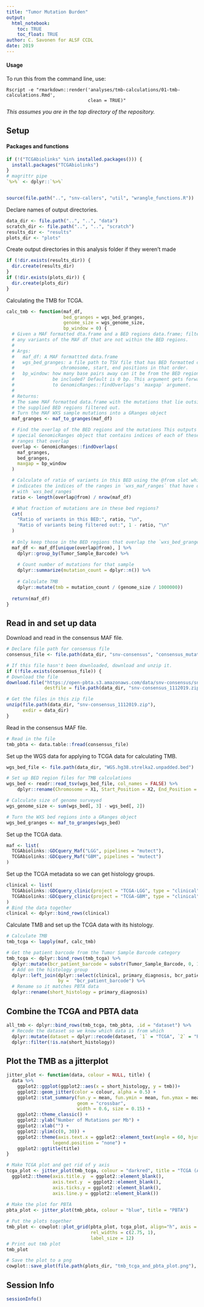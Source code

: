 ```yaml
---
title: "Tumor Mutation Burden"
output: 
  html_notebook:
    toc: TRUE
    toc_float: TRUE
author: C. Savonen for ALSF CCDL
date: 2019
---
```



#### Usage

To run this from the command line, use:
```
Rscript -e "rmarkdown::render('analyses/tmb-calculations/01-tmb-calculations.Rmd', 
                              clean = TRUE)"
```

_This assumes you are in the top directory of the repository._

## Setup

#### Packages and functions

```r
if (!("TCGAbiolinks" %in% installed.packages())) {
  install.packages("TCGAbiolinks")
}
# magrittr pipe
`%>%` <- dplyr::`%>%`


source(file.path("..", "snv-callers", "util", "wrangle_functions.R"))
```

Declare names of output directories.

```r
data_dir <- file.path("..", "..", "data")
scratch_dir <- file.path("..", "..", "scratch")
results_dir <- "results"
plots_dir <- "plots"
```

Create output directories in this analysis folder if they weren't made 

```r
if (!dir.exists(results_dir)) {
  dir.create(results_dir)
}
if (!dir.exists(plots_dir)) {
  dir.create(plots_dir)
}
```

Calculating the TMB for TCGA. 

```r
calc_tmb <- function(maf_df,
                     bed_granges = wgs_bed_granges, 
                     genome_size = wgs_genome_size,
                     bp_window = 0) {
  # Given a MAF formatted dta.frame and a BED regions data.frame; filter out
  # any variants of the MAF df that are not within the BED regions.
  #
  # Args:
  #   maf_df: A MAF formattted data.frame
  #   wgs_bed_granges: a file path to TSV file that has BED formatted columns with
  #                 chromosome, start, end positions in that order.
  #   bp_window: how many base pairs away can it be from the BED region to still
  #              be included? Default is 0 bp. This argument gets forwarded
  #              to GenomicRanges::findOverlaps's `maxgap` argument.
  #
  # Returns:
  # The same MAF formatted data.frame with the mutations that lie outside
  # the supplied BED regions filtered out.
  # Turn the MAF WXS sample mutations into a GRanges object
  maf_granges <- maf_to_granges(maf_df)

  # Find the overlap of the BED regions and the mutations This outputs a
  # special GenomicRanges object that contains indices of each of these
  # ranges that overlap
  overlap <- GenomicRanges::findOverlaps(
    maf_granges,
    bed_granges,
    maxgap = bp_window
  )

  # Calculate of ratio of variants in this BED using the @from slot which
  # indicates the indices of the ranges in `wxs_maf_ranges` that have overlaps
  # with `wxs_bed_ranges`
  ratio <- length(overlap@from) / nrow(maf_df)

  # What fraction of mutations are in these bed regions?
  cat(
    "Ratio of variants in this BED:", ratio, "\n",
    "Ratio of variants being filtered out:", 1 - ratio, "\n"
  )
  
  # Only keep those in the BED regions that overlap the `wxs_bed_granges`
  maf_df <- maf_df[unique(overlap@from), ] %>%
    dplyr::group_by(Tumor_Sample_Barcode) %>%
    
    # Count number of mutations for that sample
    dplyr::summarize(mutation_count = dplyr::n()) %>%
    
    # Calculate TMB
    dplyr::mutate(tmb = mutation_count / (genome_size / 1000000))
  
  return(maf_df)
}
```

## Read in and set up data

Download and read in the consensus MAF file. 

```r
# Declare file path for consensus file
consensus_file <- file.path(data_dir, "snv-consensus", "consensus_mutation_tmb.tsv")

# If this file hasn't been downloaded, download and unzip it.
if (!file.exists(consensus_file)) {
# Download the file
download.file("https://open-pbta.s3.amazonaws.com/data/snv-consensus/snv-consensus_1112019.zip", 
              destfile = file.path(data_dir, "snv-consensus_1112019.zip"))

# Get the files in this zip file
unzip(file.path(data_dir, "snv-consensus_1112019.zip"),
      exdir = data_dir)
}
```

Read in the consensus MAF file. 

```r
# Read in the file
tmb_pbta <- data.table::fread(consensus_file)
```

Set up the WGS data for applying to TCGA data for calculating TMB. 

```r
wgs_bed_file <- file.path(data_dir, "WGS.hg38.strelka2.unpadded.bed")

# Set up BED region files for TMB calculations
wgs_bed <- readr::read_tsv(wgs_bed_file, col_names = FALSE) %>%
    dplyr::rename(Chromosome = X1, Start_Position = X2, End_Position = X3)

# Calculate size of genome surveyed
wgs_genome_size <- sum(wgs_bed[, 3] - wgs_bed[, 2])

# Turn the WXS bed regions into a GRanges object
wgs_bed_granges <- maf_to_granges(wgs_bed)
```

Set up the TCGA data. 

```r
maf <- list(
  TCGAbiolinks::GDCquery_Maf("LGG", pipelines = "mutect"),
  TCGAbiolinks::GDCquery_Maf("GBM", pipelines = "mutect")
)
```

Set up the TCGA metadata so we can get histology groups. 

```r
clinical <- list(
  TCGAbiolinks::GDCquery_clinic(project = "TCGA-LGG", type = "clinical"),
  TCGAbiolinks::GDCquery_clinic(project = "TCGA-GBM", type = "clinical")
)
# Bind the data together
clinical <- dplyr::bind_rows(clinical) 
```

Calculate TMB and set up the TCGA data with its histology. 

```r
# Calculate TMB
tmb_tcga <- lapply(maf, calc_tmb) 

# Get the patient barcode from the Tumor Sample Barcode category
tmb_tcga <- dplyr::bind_rows(tmb_tcga) %>% 
  dplyr::mutate(bcr_patient_barcode = substr(Tumor_Sample_Barcode, 0, 12)) %>% 
  # Add on the histology group 
  dplyr::left_join(dplyr::select(clinical, primary_diagnosis, bcr_patient_barcode), 
                   by =  "bcr_patient_barcode") %>% 
  # Rename so it matches PBTA data
  dplyr::rename(short_histology = primary_diagnosis)
```

## Combine the TCGA and PBTA data

```r
all_tmb <- dplyr::bind_rows(tmb_tcga, tmb_pbta, .id = "dataset") %>% 
  # Recode the dataset so we know which data is from which
  dplyr::mutate(dataset = dplyr::recode(dataset, `1` = "TCGA", `2` = "PBTA")) %>% 
  dplyr::filter(!is.na(short_histology)) 
```

## Plot the TMB as a jitterplot 

```r
jitter_plot <- function(data, colour = NULL, title) {
  data %>% 
    ggplot2::ggplot(ggplot2::aes(x = short_histology, y = tmb))+ 
    ggplot2::geom_jitter(color = colour, alpha = 0.5) + 
    ggplot2::stat_summary(fun.y = mean, fun.ymin = mean, fun.ymax = mean, 
                          geom = "crossbar", 
                          width = 0.6, size = 0.15) +
    ggplot2::theme_classic() + 
    ggplot2::ylab("Number of Mutations per Mb") +
    ggplot2::xlab("") +
    ggplot2::ylim(c(0, 30)) + 
    ggplot2::theme(axis.text.x = ggplot2::element_text(angle = 60, hjust = 1), 
                 legend.position = "none") + 
    ggplot2::ggtitle(title)
}

# Make TCGA plot and get rid of y axis 
tcga_plot <- jitter_plot(tmb_tcga, colour = "darkred", title = "TCGA (Adult)") + 
  ggplot2::theme(axis.title.y  = ggplot2::element_blank(),
                 axis.text.y  = ggplot2::element_blank(),
                 axis.ticks.y = ggplot2::element_blank(), 
                 axis.line.y = ggplot2::element_blank()) 
  
# Make the plot for PBTA
pbta_plot <- jitter_plot(tmb_pbta, colour = "blue", title = "PBTA")

# Put the plots together
tmb_plot <- cowplot::plot_grid(pbta_plot, tcga_plot, align="h", axis = "left", 
                               rel_widths = c(2.75, 1),
                               label_size = 12)
# Print out tmb plot 
tmb_plot
```


```r
# Save the plot to a png
cowplot::save_plot(file.path(plots_dir, "tmb_tcga_and_pbta_plot.png"), plot = tmb_plot)
```

## Session Info

```r
sessionInfo()
```

